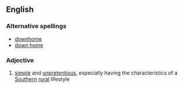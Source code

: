 ==English==

===Alternative spellings===
*[[downhome]]
*[[down home]]

===Adjective===
{{en-adj|pos=[[down]]-[[home]]}}

#{{US}} [[simple]] and [[unpretentious]], especially having the characteristics of a [[Southern]] [[rural]] lifestyle